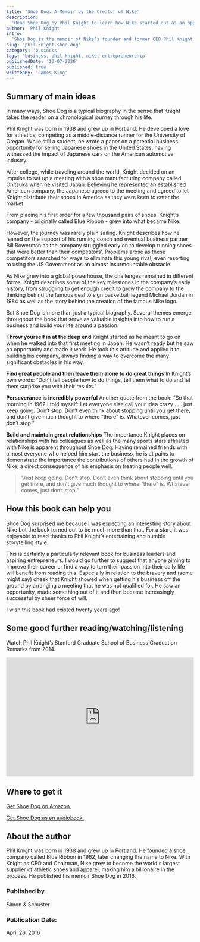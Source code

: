 ```yaml
---
title: 'Shoe Dog: A Memoir by the Creator of Nike'
description:
  'Read Shoe Dog by Phil Knight to learn how Nike started out as an opportunistic meeting in Japan and grew into an internationally-famous sportswear brand.'
author: 'Phil Knight'
intro:
  'Shoe Dog is the memoir of Nike’s founder and former CEO Phil Knight. From his early beginnings as a limited but enthusiastic student athlete with an idea about selling Japanese trainers, Knight recounts Nike’s emergence as the leading global sportswear brand, a journey filled with success, failure and powerful insights into what it takes to build a successful business.'
slug: 'phil-knight-shoe-dog'
category: 'business'
tags: 'business, phil knight, nike, entrepreneurship'
publishedDate: '10-07-2020'
published: true
writtenBy: 'James King'
---
```


## Summary of main ideas

In many ways, Shoe Dog is a typical biography in the sense that Knight takes the reader on a chronological journey through his life. 

Phil Knight was born in 1938 and grew up in Portland. He developed a love for athletics, competing as a middle-distance runner for the University of Oregan. While still a student, he wrote a paper on a potential business opportunity for selling Japanese shoes in the United States, having witnessed the impact of Japanese cars on the American automotive industry.

After college, while traveling around the world, Knight decided on an impulse to set up a meeting with a shoe manufacturing company called Onitsuka when he visited Japan. Believing he represented an established American company, the Japanese agreed to the meeting and agreed to let Knight distribute their shoes in America as they were keen to enter the market. 

From placing his first order for a few thousand pairs of shoes, Knight’s company - originally called Blue Ribbon - grew into what became Nike. 

However, the journey was rarely plain sailing. Knight describes how he leaned on the support of his running coach and eventual business partner Bill Bowerman as the company struggled early on to develop running shoes that were better than their competitors'. Problems arose as these competitors searched for ways to eliminate this young rival, even resorting to using the US Government as an almost insurmountable obstacle.

As Nike grew into a global powerhouse, the challenges remained in different forms. Knight describes some of the key milestones in the company’s early history, from struggling to get enough credit to grow the company to the thinking behind the famous deal to sign basketball legend Michael Jordan in 1984 as well as the story behind the creation of the famous Nike logo.

But Shoe Dog is more than just a typical biography. Several themes emerge throughout the book that serve as valuable insights into how to run a business and build your life around a passion.

**Throw yourself in at the deep end** 
Knight started as he meant to go on when he walked into that first meeting in Japan. He wasn’t ready but he saw an opportunity and made it work. He took this attitude and applied it to building his company, always finding a way to overcome the many significant obstacles in his way.

**Find great people and then leave them alone to do great things**
In Knight’s own words: “Don’t tell people how to do things, tell them what to do and let them surprise you with their results.”

**Perseverance is incredibly powerful**
Another quote from the book: “So that morning in 1962 I told myself: Let everyone else call your idea crazy . . . just keep going. Don’t stop. Don’t even think about stopping until you get there, and don’t give much thought to where “there” is. Whatever comes, just don’t stop.”

**Build and maintain great relationships**
The importance Knight places on relationships with his colleagues as well as the many sports stars affiliated with Nike is apparent throughout Shoe Dog. Having remained friends with almost everyone who helped him start the business, he is at pains to demonstrate the importance the contributions of others had in the growth of Nike, a direct consequence of his emphasis on treating people well.


> "Just keep going. Don’t stop. Don’t even think about stopping until you get there, and don’t give much thought to where “there” is. 
> Whatever comes, just don’t stop."

## How this book can help you

Shoe Dog surprised me because I was expecting an interesting story about Nike but the book turned out to be much more than that. For a start, it was enjoyable to read thanks to Phil Knight’s entertaining and humble storytelling style.

This is certainly a particularly relevant book for business leaders and aspiring entrepreneurs. I would go further to suggest that anyone aiming to improve their career or find a way to turn their passion into their daily life will benefit from reading this. Especially in relation to the bravery and (some might say) cheek that Knight showed when getting his business off the ground by arranging a meeting that he was not qualified for. He saw an opportunity, made something out of it and then became increasingly successful by sheer force of will. 

I wish this book had existed twenty years ago! 


## Some good further reading/watching/listening

Watch Phil Knight’s Stanford Graduate School of Business Graduation Remarks from 2014.
<br />
<iframe
  width="100%"
  height="320px"
  src="https://www.youtube.com/embed/nRN9FwWQY8w"
  frameBorder="0"
  allow="accelerometer; autoplay; encrypted-media; gyroscope; picture-in-picture"
  allowFullScreen
></iframe>

## Where to get it

[Get Shoe Dog on Amazon.](https://www.amazon.com/Shoe-Dog-Memoir-Creator-Nike/dp/1501135929/ref=as_li_ss_tl?dchild=1&keywords=Shoe+Dog&qid=1598695478&sr=8-1&linkCode=ll1&tag=paperbacktrav-20&linkId=16121cfee992001ffb2140f326ae6935&language=en_US)

[Get Shoe Dog as an audiobook.](https://www.amazon.com/Shoe-Dog-Phil-Knight-audiobook/dp/B01CRJA470/ref=as_li_ss_tl?_encoding=UTF8&qid=1598695478&sr=8-1&linkCode=ll1&tag=paperbacktrav-20&linkId=37366d1df7adb1f35a363f6d5743dfe6&language=en_US)

## About the author

Phil Knight was born in 1938 and grew up in Portland. He founded a shoe company called Blue Ribbon in 1962, later changing the name to Nike. With Knight as CEO and Chairman, Nike grew to become the world's largest supplier of athletic shoes and apparel, making him a billionaire in the process. He published his memoir Shoe Dog in 2016.

### Published by

Simon & Schuster

### Publication Date:

April 26, 2016
